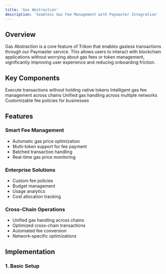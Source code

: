 ```yaml
---
title: 'Gas Abstraction'
description: 'Seamless Gas Fee Management with Paymaster Integration'
---
```


## Overview

Gas Abstraction is a core feature of Trikon that enables gasless transactions through our Paymaster service. This allows users to interact with blockchain applications without worrying about gas fees or token management, significantly improving user experience and reducing onboarding friction.

## Key Components

<CardGroup cols={2}>
  <Card title="Gasless Transactions" icon="gas-pump">
    Execute transactions without holding native tokens
  </Card>
  <Card title="Fee Optimization" icon="chart-line">
    Intelligent gas fee management across chains
  </Card>
  <Card title="Cross-Chain Support" icon="bridge">
    Unified gas handling across multiple networks
  </Card>
  <Card title="Enterprise Controls" icon="building">
    Customizable fee policies for businesses
  </Card>
</CardGroup>

## Features

### Smart Fee Management
- Automatic gas price optimization
- Multi-token support for fee payment
- Batched transaction handling
- Real-time gas price monitoring

### Enterprise Solutions
- Custom fee policies
- Budget management
- Usage analytics
- Cost allocation tracking

### Cross-Chain Operations
- Unified gas handling across chains
- Optimized cross-chain transactions
- Automated fee conversion
- Network-specific optimizations

## Implementation

### 1. Basic Setup 